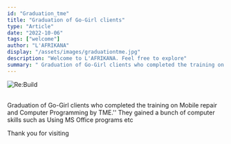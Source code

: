 ```yaml
---
id: "Graduation_tme"
title: "Graduation of Go-Girl clients"
type: "Article"
date: "2022-10-06"
tags: ["welcome"]
author: "L'AFRIKANA"
display: "/assets/images/graduationtme.jpg"
description: "Welcome to L'AFRIKANA. Feel free to explore"
summary: " Graduation of Go-Girl clients who completed the training on Mobile repair and Computer Programming by TME.'' "
---
```

![Re:Build](/assets/images/graduationtme.jpg)

<br/>
 Graduation of Go-Girl clients who completed the training on Mobile repair and Computer Programming by TME.''
 They gained a bunch of computer skills such as Using MS Office programs etc
<br/>

Thank you for visiting
